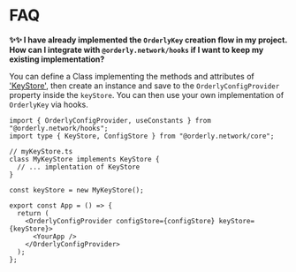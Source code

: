 # FAQ

**✨✨ I have already implemented the `OrderlyKey` creation flow in my project. How can I integrate with `@orderly.network/hooks` if I want to keep my existing implementation?**

You can define a Class implementing the methods and attributes of ['KeyStore'](/), then create an instance and save to the `OrderlyConfigProvider` property inside the `keyStore`. You can then use your own implementation of `OrderlyKey` via hooks.

```tsx
import { OrderlyConfigProvider, useConstants } from "@orderly.network/hooks";
import type { KeyStore, ConfigStore } from "@orderly.network/core";

// myKeyStore.ts
class MyKeyStore implements KeyStore {
  // ... implentation of KeyStore
}

const keyStore = new MyKeyStore();

export const App = () => {
  return (
    <OrderlyConfigProvider configStore={configStore} keyStore={keyStore}>
      <YourApp />
    </OrderlyConfigProvider>
  );
};
```
